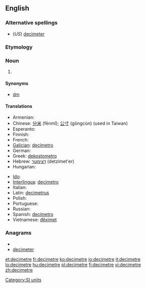 {{also|décimètre}}
==English==

===Alternative spellings===
* (''US'') [[decimeter]]

===Etymology===
{{prefix|deci|metre}}

===Noun===
{{en-noun}}

# {{SI-unit|deci|metre|length}}

====Synonyms====
*[[dm]]

====Translations====
{{trans-top|one-tenth of a metre}}
* Armenian: {{t-|hy|դեցիմետր|tr=dec'imetr}}
* Chinese: [[分米]] (fēnmǐ); [[公寸]] (gōngcùn) (used in Taiwan)
* Esperanto: {{t-|eo|decimetro|xs=Esperanto}}
* Finnish: {{t-|fi|desimetri}}
* French: {{t+|fr|décimètre|m}}
* [[Galician]]: [[decímetro]] {{m}}
* German: {{t+|de|Dezimeter}}
* Greek: [[dekostometro]]
* Hebrew: [[דצימטר]] (detzimet'er)
* Hungarian: {{t+|hu|deciméter}}
{{trans-mid}}
* [[Ido]]: {{t+|io|decimetro|xs=Ido}}
* [[Interlingua]]: [[decimetro]]
* Italian: {{t+|it|decimetro|m}}
* Latin: [[decimetrus]]
* Polish: {{t-|pl|decymetr|m}}
* Portuguese: {{t+|pt|decímetro|m}}
* Russian: {{t|ru|дециметр|m|tr=decimétr}}
* Spanish: [[decímetro]] {{m}}
* Vietnamese: [[đêximet]]
{{trans-bottom}}

===Anagrams===
* {{alphagram|cdeeeimrt}}
* [[decimeter#English|decimeter]]


[[Category:SI units]]

[[et:decimetre]]
[[fr:decimetre]]
[[ko:decimetre]]
[[io:decimetre]]
[[it:decimetre]]
[[lo:decimetre]]
[[hu:decimetre]]
[[pl:decimetre]]
[[fi:decimetre]]
[[vi:decimetre]]
[[zh:decimetre]]